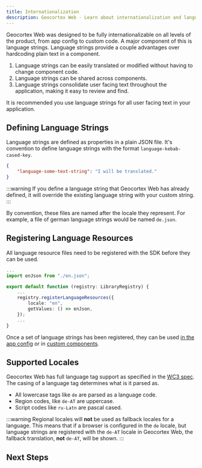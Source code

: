 ```yaml
---
title: Internationalization
description: Geocortex Web - Learn about internationalization and language strings in Geocortex Web
---
```



<!-- cSpell:ignore Latn -->

<TranslationCallout />

Geocortex Web was designed to be fully internationalizable on all levels of the product, from app config to custom code. A major component of this is language strings. Language strings provide a couple advantages over hardcoding plain text in a component.

1. Language strings can be easily translated or modified without having to change component code.
2. Language strings can be shared across components.
3. Language strings consolidate user facing text throughout the application, making it easy to review and find.

It is recommended you use language strings for all user facing text in your application.

## Defining Language Strings

Language strings are defined as properties in a plain JSON file. It's convention to define language strings with the format `language-kebab-cased-key`.

```json title="en.json"
{
    "language-some-text-string": "I will be translated."
}
```

:::warning
If you define a language string that Geocortex Web has already defined, it will override the existing language string with your custom string.
:::

By convention, these files are named after the locale they represent. For example, a file of german language strings would be named `de.json`.

## Registering Language Resources

All language resource files need to be registered with the SDK before they can be used.

```ts title="src/index.ts"
...
import enJson from "./en.json";

export default function (registry: LibraryRegistry) {
    ...
    registry.registerLanguageResources({
        locale: "en",
        getValues: () => enJson,
    });
    ...
}
```

Once a set of language strings has been registered, they can be used [in the app config](configuration-app-config-reference.mdx#internationalization) or in [custom components](sdk-components-internationalization.mdx).

## Supported Locales

Geocortex Web has full language tag support as specified in the [WC3 spec](https://www.w3.org/International/questions/qa-choosing-language-tags#regionsubtag). The casing of a language tag determines what is it parsed as.

-   All lowercase tags like `de` are parsed as a language code.
-   Region codes, like `de-AT` are uppercase.
-   Script codes like `ru-Latn` are pascal cased.

:::warning
Regional locales will **not** be used as fallback locales for a language. This means that if a browser is configured in the `de` locale, but language strings are registered with the `de-AT` locale in Geocortex Web, the fallback translation, **not** `de-AT`, will be shown.
:::

## Next Steps

<UseCaseContainer>
    <UseCaseCard
        title="Internationalization in App Config"
        description="Learn how to use language strings in the app config"
        link={useBaseUrl(
            "docs/web/configuration-app-config-reference#internationalization"
        )}
    />
    <UseCaseCard
        title="Internationalize Components"
        description="Learn how to use language strings for user facing text in components"
        link={useBaseUrl(
            "docs/web/sdk-components-internationalization"
        )}
    />
</UseCaseContainer>

